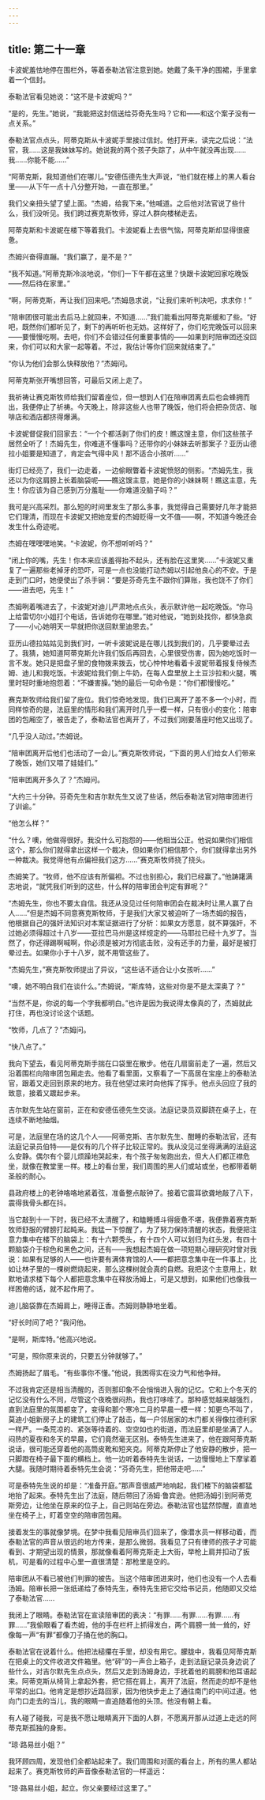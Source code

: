 ```yaml
---
---
---
```

title: 第二十一章
---




卡波妮羞怯地停在围栏外，等着泰勒法官注意到她。她戴了条干净的围裙，手里拿着一个信封。

泰勒法官看见她说：“这不是卡波妮吗？”

“是的，先生。”她说，“我能把这封信送给芬奇先生吗？它和——和这个案子没有一点关系。”

泰勒法官点点头，阿蒂克斯从卡波妮手里接过信封。他打开来，读完之后说：“法官，我……这是我妹妹写的。她说我的两个孩子失踪了，从中午就没再出现……我……你能不能……”

“阿蒂克斯，我知道他们在哪儿。”安德伍德先生大声说，“他们就在楼上的黑人看台里——从下午一点十八分整开始，一直在那里。”

我们父亲扭头望了望上面。“杰姆，给我下来。”他喊道。之后他对法官说了些什么，我们没听见。我们跨过赛克斯牧师，穿过人群向楼梯走去。

阿蒂克斯和卡波妮在楼下等着我们。卡波妮看上去很气恼，阿蒂克斯却显得很疲惫。

杰姆兴奋得直蹦。“我们赢了，是不是？”

“我不知道。”阿蒂克斯冷淡地说，“你们一下午都在这里？快跟卡波妮回家吃晚饭——然后待在家里。”

“啊，阿蒂克斯，再让我们回来吧。”杰姆恳求说，“让我们来听判决吧，求求你！”

“陪审团很可能出去后马上就回来，不知道……”我们能看出阿蒂克斯缓和了些。“好吧，既然你们都听见了，剩下的再听听也无妨。这样好了，你们吃完晚饭可以回来——要慢慢吃啊。去吧，你们不会错过任何重要事情的——如果到时陪审团还没回来，你们可以和大家一起等着。不过，我估计等你们回来就结束了。”

“你认为他们会那么快释放他？”杰姆问。

阿蒂克斯张开嘴想回答，可最后又闭上走了。

我祈祷让赛克斯牧师给我们留着座位，但一想到人们在陪审团离去后也会蜂拥而出，我便停止了祈祷。今天晚上，除非这些人也带了晚饭，他们将会把杂货店、咖啡店和酒店都挤得爆满。

卡波妮督促我们回家去：“一个个都活剥了你们的皮！瞧这馊主意，你们这些孩子居然全听了！杰姆先生，你难道不懂事吗？还带你的小妹妹去听那案子？亚历山德拉小姐要是知道了，肯定会气得中风！那不适合小孩听……”

街灯已经亮了，我们一边走着，一边偷眼瞥着卡波妮愤怒的侧影。“杰姆先生，我还以为你这肩膀上长着脑袋呢——瞧这馊主意，她是你的小妹妹啊！瞧这主意，先生！你应该为自己感到万分羞耻——你难道没脑子吗？”

我可是兴高采烈。那么短的时间里发生了那么多事，我觉得自己需要好几年才能把它们理清，而现在卡波妮又把她宠爱的杰姆贬得一文不值——啊，不知道今晚还会发生什么奇迹呢。

杰姆在嘿嘿嘿地笑。“卡波妮，你不想听听吗？”

“闭上你的嘴，先生！你本来应该羞得抬不起头，还有脸在这里笑……”卡波妮又重复了一遍那些老掉牙的恐吓，可是一点也没能打动杰姆以引起他良心的不安。于是走到门口时，她便使出了杀手锏：“要是芬奇先生不跟你们算账，我也饶不了你们——进去吧，先生！”

杰姆咧着嘴进去了，卡波妮对迪儿严肃地点点头，表示默许他一起吃晚饭。“你马上给雷切尔小姐打个电话，告诉她你在哪里。”她对他说，“她到处找你，都快急疯了——小心她明天一早就把你送回默里迪恩去。”

亚历山德拉姑姑见到我们时，一听卡波妮说是在哪儿找到我们的，几乎要晕过去了。我猜，她知道阿蒂克斯允许我们饭后再回去，心里很受伤害，因为她吃饭时一言不发。她只是把盘子里的食物拨来拨去，忧心忡忡地看着卡波妮带着报复侍候杰姆、迪儿和我吃饭。卡波妮给我们倒上牛奶，在每人盘里放上土豆沙拉和火腿，嘴里时轻时重地抱怨着：“不嫌害臊。”她的最后一句命令是：“你们都慢慢吃。”

赛克斯牧师给我们留了座位。我们惊奇地发现，我们已离开了差不多一个小时，而同样惊奇的是，法庭里的情形和我们离开时几乎一模一样，只有很小的变化：陪审团的包厢空了，被告走了，泰勒法官也离开了，不过我们刚要落座时他又出现了。

“几乎没人动过。”杰姆说。

“陪审团离开后他们也活动了一会儿。”赛克斯牧师说，“下面的男人们给女人们带来了晚饭，她们又喂了娃娃们。”

“陪审团离开多久了？”杰姆问。

“大约三十分钟。芬奇先生和吉尔默先生又说了些话，然后泰勒法官对陪审团进行了训谕。”

“他怎么样？”

“什么？噢，他做得很好。我没什么可抱怨的——他相当公正。他说如果你们相信这个，那么你们就得拿出这样一个裁决，但如果你们相信那个，你们就得拿出另外一种裁决。我觉得他有点偏袒我们这方……”赛克斯牧师挠了挠头。

杰姆笑了。“牧师，他不应该有所偏袒。不过也别担心，我们已经赢了。”他踌躇满志地说，“就凭我们听到的这些，什么样的陪审团会判定有罪呢？”

“杰姆先生，你也不要太自信。我还从没见过任何陪审团会在裁决时让黑人赢了白人……”但是杰姆不同意赛克斯牧师，于是我们大家又被迫听了一场杰姆的报告，他根据自己的强奸法知识对本案证据进行了分析：如果女方愿意，就不算强奸，不过她必须得超过十八岁——亚拉巴马州是这样规定的——马耶拉已经十九岁了。当然了，你还得踢啊喊啊，你必须是被对方彻底击败，没有还手的力量，最好是被打晕过去。如果你小于十八岁，就不用管这些了。

“杰姆先生，”赛克斯牧师提出了异议，“这些话不适合让小女孩听……”

“噢，她不明白我们在谈什么。”杰姆说，“斯库特，这些对你是不是太深奥了？”

“当然不是，你说的每一个字我都明白。”也许是因为我说得太像真的了，杰姆就此打住，再也没讨论这个话题。

“牧师，几点了？”杰姆问。

“快八点了。”

我向下望去，看见阿蒂克斯手揣在口袋里在散步。他在几扇窗前走了一遍，然后又沿着围栏向陪审团包厢走去。他看了看里面，又察看了一下高居在宝座上的泰勒法官，跟着又走回到原来的地方。我在他望过来时向他挥了挥手。他点头回应了我的致意，接着又踱起步来。

吉尔默先生站在窗前，正在和安德伍德先生交谈。法庭记录员双脚跷在桌子上，在连续不断地抽烟。

可是，法庭里在场的这几个人——阿蒂克斯、吉尔默先生、酣睡的泰勒法官，还有法庭记录员伯特——是仅有的几个样子比较正常的。我从没见过坐得满满的法庭这么安静。偶尔有个婴儿烦躁地哭起来，有个孩子匆匆跑出去，但大人们都正襟危坐，就像在教堂里一样。楼上的看台里，我们周围的黑人们或站或坐，也都带着朝圣般的耐心。

县政府楼上的老钟咯咯地紧着弦，准备整点敲钟了。接着它震耳欲聋地敲了八下，震得我骨头都在抖。

当它敲到十一下时，我已经不太清醒了，和瞌睡搏斗得疲惫不堪，我便靠着赛克斯牧师舒服的臂膀打起盹来。我猛一下惊醒了，为了努力保持清醒的状态，我便把注意力集中在楼下的脑袋上：有十六颗秃头，有十四个人可以划归为红头发，有四十颗脑袋介于棕色和黑色之间，还有——我想起杰姆在做一项短期心理研究时曾对我说：如果有足够的人——也许要有满体育馆的人——都把意念集中在一件事上，比如让林子里的一棵树燃烧起来，那么这棵树就会真的自燃。我把这个主意用上，默默地请求楼下每个人都把意念集中在释放汤姆上，可是又想到，如果他们也像我一样困倦的话，就不起作用了。

迪儿脑袋靠在杰姆肩上，睡得正香。杰姆则静静地坐着。

“好长时间了吧？”我问他。

“是啊，斯库特。”他高兴地说。

“可是，照你原来说的，只要五分钟就够了。”

杰姆扬起了眉毛。“有些事你不懂。”他说，我困得实在没力气和他争辩。

不过我肯定还是相当清醒的，否则那印象不会悄悄进入我的记忆。它和上个冬天的记忆没有什么不同，尽管这个夜晚很闷热，我也打哆嗦了。那种感觉越来越强烈，直到法庭里的氛围都变了，变得和那个寒冷二月的早晨一模一样：知更鸟不叫了，莫迪小姐新房子上的建筑工们停止了敲击，每一户邻居家的木门都关得像拉德利家一样严。一条荒凉的、紧张等待着的、空空如也的街道，而法庭里却是坐满了人。闷热的夏夜和冬天的早晨，它们竟然毫无区别。泰特先生进来了，他在跟阿蒂克斯说话，很可能还穿着他的高筒皮靴和短夹克。阿蒂克斯停止了他安静的散步，把一只脚蹬在椅子最下面的横档上。他一边听着泰特先生说话，一边慢慢地上下摩挲着大腿。我随时期待着泰特先生会说：“芬奇先生，把他带走吧……”

可是泰特先生说的却是：“准备开庭。”那声音很威严地响起，我们楼下的脑袋都猛地抬了起来。泰特先生出了法庭，随后带回了汤姆·鲁宾逊。他把汤姆引到阿蒂克斯旁边，让他坐在原来的位子上，自己则站在旁边。泰勒法官也猛然惊醒，直直地坐在椅子上，盯着空空的陪审团包厢。

接着发生的事就像梦境。在梦中我看见陪审员们回来了，像潜水员一样移动着，而泰勒法官的声音从很远的地方传来，是那么微弱。我看见了只有律师的孩子才可能看到、才期望出现的情景，那就像看着阿蒂克斯走上大街，举枪上肩并扣动了扳机，可是看的过程中心里一直很清楚：那枪里是空的。

陪审团从不看已被他们判罪的被告。当这个陪审团进来时，他们也没有一个人去看汤姆。陪审长把一张纸递给了泰特先生，泰特先生把它交给书记员，他随即又交给了泰勒法官……

我闭上了眼睛。泰勒法官在宣读陪审团的表决：“有罪……有罪……有罪……有罪……”我偷眼看了看杰姆，他的手在栏杆上抓得发白，两个肩膀一耸一耸的，好像每一声“有罪”都像刀子捅在他的胸口。

泰勒法官在说着什么。他把法槌攥在手里，却没有用它。朦胧中，我看见阿蒂克斯在把桌上的文件收进文件箱里。他“砰”的一声合上箱子，走到法庭记录员身边说了些什么，对吉尔默先生点点头，然后又走到汤姆身边，手抚着他的肩膀和他耳语起来。阿蒂克斯从椅背上拿起外套，把它搭在肩上，离开了法庭，然而走的却不是他平常的出口。他肯定是想抄近路回家，因为他快步走上了通往南门的中间过道。他向门口走去的当儿，我的眼睛一直追随着他的头顶。他没有朝上看。

有人碰了碰我，可是我不愿让眼睛离开下面的人群，不愿离开那从过道上走远的阿蒂克斯孤独的身影。

“琼·路易丝小姐？”

我环顾四周，发现他们全都站起来了。我们周围和对面的看台上，所有的黑人都站起来了。赛克斯牧师的声音像泰勒法官的一样遥远：

“琼·路易丝小姐，起立。你父亲要经过这里了。”